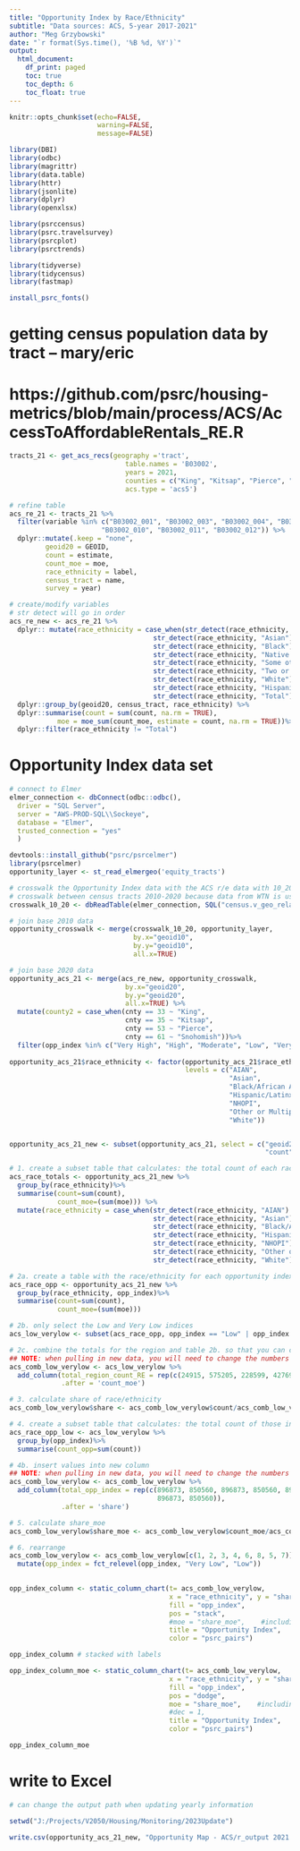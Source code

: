```yaml
---
title: "Opportunity Index by Race/Ethnicity"
subtitle: "Data sources: ACS, 5-year 2017-2021"
author: "Meg Grzybowski"
date: "`r format(Sys.time(), '%B %d, %Y')`"
output:
  html_document:
    df_print: paged
    toc: true
    toc_depth: 6
    toc_float: true
---
```


```r

knitr::opts_chunk$set(echo=FALSE, 
                      warning=FALSE, 
                      message=FALSE)
```

```r

library(DBI)
library(odbc)
library(magrittr)
library(data.table)
library(httr)
library(jsonlite)
library(dplyr)
library(openxlsx)

library(psrccensus)
library(psrc.travelsurvey)
library(psrcplot)
library(psrctrends)

library(tidyverse)
library(tidycensus)
library(fastmap)

install_psrc_fonts()
```

# getting census population data by tract -- mary/eric
# https://github.com/psrc/housing-metrics/blob/main/process/ACS/AccessToAffordableRentals_RE.R
```r

tracts_21 <- get_acs_recs(geography ='tract', 
                             table.names = 'B03002', 
                             years = 2021, 
                             counties = c("King", "Kitsap", "Pierce", "Snohomish"),
                             acs.type = 'acs5')

# refine table
acs_re_21 <- tracts_21 %>%
  filter(variable %in% c("B03002_001", "B03002_003", "B03002_004", "B03002_005", "B03002_006", "B03002_007", "B03002_008", "B03002_009",
                       "B03002_010", "B03002_011", "B03002_012")) %>%
  dplyr::mutate(.keep = "none",
         geoid20 = GEOID,
         count = estimate,
         count_moe = moe, 
         race_ethnicity = label,
         census_tract = name,
         survey = year)

# create/modify variables
# str detect will go in order
acs_re_new <- acs_re_21 %>% 
  dplyr:: mutate(race_ethnicity = case_when(str_detect(race_ethnicity, "American Indian") ~"AIAN",
                                    str_detect(race_ethnicity, "Asian") ~"Asian",
                                    str_detect(race_ethnicity, "Black") ~"Black/African American",
                                    str_detect(race_ethnicity, "Native Hawaiian") ~"NHOPI",
                                    str_detect(race_ethnicity, "Some other") ~"Other or Multiple Races",
                                    str_detect(race_ethnicity, "Two or more") ~"Other or Multiple Races",
                                    str_detect(race_ethnicity, "White") ~"White",
                                    str_detect(race_ethnicity, "Hispanic or Latino") ~"Hispanic/Latinx",
                                    str_detect(race_ethnicity, "Total") ~"Total")) %>%
  dplyr::group_by(geoid20, census_tract, race_ethnicity) %>%
  dplyr::summarise(count = sum(count, na.rm = TRUE),
            moe = moe_sum(count_moe, estimate = count, na.rm = TRUE))%>%
  dplyr::filter(race_ethnicity != "Total")

```

# Opportunity Index data set
```r

# connect to Elmer
elmer_connection <- dbConnect(odbc::odbc(),
  driver = "SQL Server",
  server = "AWS-PROD-SQL\\Sockeye",
  database = "Elmer",
  trusted_connection = "yes"
  )

devtools::install_github("psrc/psrcelmer")
library(psrcelmer)
opportunity_layer <- st_read_elmergeo('equity_tracts')

# crosswalk the Opportunity Index data with the ACS r/e data with 10_20 crosswalk
# crosswalk between census tracts 2010-2020 because data from WTN is using 2010 census geographies while the spatial data (with population estimates) are using 2020 geographies
crosswalk_10_20 <- dbReadTable(elmer_connection, SQL("census.v_geo_relationships_tracts"))

# join base 2010 data
opportunity_crosswalk <- merge(crosswalk_10_20, opportunity_layer,
                               by.x="geoid10",
                               by.y="geoid10", 
                               all.x=TRUE)

# join base 2020 data
opportunity_acs_21 <- merge(acs_re_new, opportunity_crosswalk,
                             by.x="geoid20",
                             by.y="geoid20", 
                             all.x=TRUE) %>%
  mutate(county2 = case_when(cnty == 33 ~ "King", 
                             cnty == 35 ~ "Kitsap", 
                             cnty == 53 ~ "Pierce", 
                             cnty == 61 ~ "Snohomish"))%>%
  filter(opp_index %in% c("Very High", "High", "Moderate", "Low", "Very Low")) 
                       
opportunity_acs_21$race_ethnicity <- factor(opportunity_acs_21$race_ethnicity,
                                            levels = c("AIAN",
                                                       "Asian",
                                                       "Black/African American",
                                                       "Hispanic/Latinx",
                                                       "NHOPI",
                                                       "Other or Multiple Races",
                                                       "White"))


opportunity_acs_21_new <- subset(opportunity_acs_21, select = c("geoid20", "census_tract", "geoid10", "race_ethnicity", "cnty", "county2", 
                                                                "count", "moe", "opp_class", "opp_index"))

```

```r

# 1. create a subset table that calculates: the total count of each race/ethnicity for the region
acs_race_totals <- opportunity_acs_21_new %>%
  group_by(race_ethnicity)%>%
  summarise(count=sum(count),
            count_moe=(sum(moe))) %>%
  mutate(race_ethnicity = case_when(str_detect(race_ethnicity, "AIAN") ~ "AIAN Total",
                                    str_detect(race_ethnicity, "Asian") ~"Asian Total",
                                    str_detect(race_ethnicity, "Black/African American") ~"Black/African American Total",
                                    str_detect(race_ethnicity, "Hispanic/Latinx") ~"Hispanic/Latinx Total",
                                    str_detect(race_ethnicity, "NHOPI") ~"NHOPI Total",
                                    str_detect(race_ethnicity, "Other or Multiple Races") ~"Other or Multiple Races Total",
                                    str_detect(race_ethnicity, "White") ~"White Total"))

# 2a. create a table with the race/ethnicity for each opportunity index rating
acs_race_opp <- opportunity_acs_21_new %>%
  group_by(race_ethnicity, opp_index)%>%
  summarise(count=sum(count),
            count_moe=(sum(moe)))

# 2b. only select the Low and Very Low indices
acs_low_verylow <- subset(acs_race_opp, opp_index == "Low" | opp_index == "Very Low")

# 2c. combine the totals for the region and table 2b. so that you can calculate the MOE for each race/ethnicity
## NOTE: when pulling in new data, you will need to change the numbers to reflect new table 1. values ##
acs_comb_low_verylow <- acs_low_verylow %>%
  add_column(total_region_count_RE = rep(c(24915, 575205, 228599, 427696, 33750, 568423, 2552260), each = 2), 
             .after = 'count_moe')

# 3. calculate share of race/ethnicity
acs_comb_low_verylow$share <- acs_comb_low_verylow$count/acs_comb_low_verylow$total_region_count_RE

# 4. create a subset table that calculates: the total count of those in the Low/Very Low indices
acs_race_opp_low <- acs_low_verylow %>%
  group_by(opp_index)%>%
  summarise(count_opp=sum(count))

# 4b. insert values into new column
## NOTE: when pulling in new data, you will need to change the numbers to reflect new table 3. values, alternating every other ##
acs_comb_low_verylow <- acs_comb_low_verylow %>%
  add_column(total_opp_index = rep(c(896873, 850560, 896873, 850560, 896873, 850560, 896873, 850560, 896873, 850560, 896873, 850560, 
                                     896873, 850560)), 
             .after = 'share')

# 5. calculate share_moe
acs_comb_low_verylow$share_moe <- acs_comb_low_verylow$count_moe/acs_comb_low_verylow$total_opp_index

# 6. rearrange
acs_comb_low_verylow <- acs_comb_low_verylow[c(1, 2, 3, 4, 6, 8, 5, 7)]%>%
  mutate(opp_index = fct_relevel(opp_index, "Very Low", "Low"))
  
```

```r

opp_index_column <- static_column_chart(t= acs_comb_low_verylow,
                                        x = "race_ethnicity", y = "share",
                                        fill = "opp_index",
                                        pos = "stack",
                                        #moe = "share_moe",    #including moe will remove bar labels, one or the other
                                        title = "Opportunity Index",
                                        color = "psrc_pairs") 

opp_index_column # stacked with labels

opp_index_column_moe <- static_column_chart(t= acs_comb_low_verylow,
                                        x = "race_ethnicity", y = "share",
                                        fill = "opp_index",
                                        pos = "dodge",
                                        moe = "share_moe",    #including moe will remove bar labels, one or the other
                                        #dec = 1, 
                                        title = "Opportunity Index",
                                        color = "psrc_pairs") 

opp_index_column_moe
```

# write to Excel
```r
# can change the output path when updating yearly information

setwd("J:/Projects/V2050/Housing/Monitoring/2023Update")

write.csv(opportunity_acs_21_new, "Opportunity Map - ACS/r_output 2021 5YR_trial.csv", row.names=FALSE)
```
